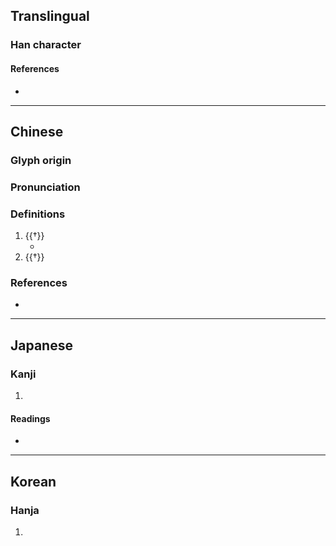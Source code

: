 {{character info/new}}
==Translingual==

===Han character===
{{Han char|rn=9|rad=人|as=09|sn=11|four=27286|canj=ONBC|ids=⿰亻負}}

====References====
* {{Han ref|kx=0111.220|dkj=00886|dj=0237.190|hdz=10193.090|uh=5069|ud=20585|bh=D45E|bd=54366}}

----

==Chinese==
{{zh-forms}}

===Glyph origin===
{{Han etym}}

===Pronunciation===
{{zh-pron
|m=fù
|c=fu6
|mc=y
|oc=y
|cat=v
}}

===Definitions===
{{zh-hanzi}}

# {{†}} {{rfdef|zh}}
#* {{zh-x|禮樂 偩{fù} 天地 之 情|Ceremonies and music '''resemble''' the nature of Heaven and Earth.|ref=Liji}}
# {{†}} {{zh-alt-form|負|to [[rely]] on; to [[depend]] on}}

===References===
* {{R:twedu|B00123}}

----

==Japanese==

===Kanji===
{{ja-kanji|grade=|rs=人09}}

# {{rfdef|ja|sort=人09}}

====Readings====
* {{ja-readings|on=[[ふう]] (hū), [[ぶ]] (bu)|kun=[[よりかたどる]] (yorikatadoru), [[たのむ]] (tanomu)}}

----

==Korean==

===Hanja===
{{ko-hanja|hangeul=부|rv=bu|mr=pu}}

# {{rfdef|ko|sort=人09}}